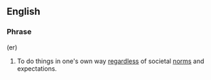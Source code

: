 ==English==

===Phrase===
{{infl|en|Phrasebook|head=[[march]] [[to]] [[the]] [[beat]] [[of]] [[a]] [[different]] [[drum]]}}(er)

# To do things in one's own way [[regardless]] of societal [[norms]] and expectations.
